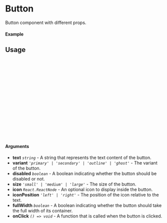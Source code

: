 
<Meta of={Button} title="Button" />

# Button

Button component with different props.

#### Example

<Canvas of={Button.Primary} />

## Usage

```ts
import { Button } from "sld-ui";

const Example = () => {
  return (
    <Button
      size="small"
      text="Button"
      onClick={() => console.log("Clicked")}
      variant="primary"
      icon={null}
      iconPosition="right"
      fullWidth={false}
    />
  );
};

export default Example;
```

#### Arguments

- **text** _`string`_ - A string that represents the text content of the button.
- **variant** _`'primary' | 'secondary' | 'outline' | 'ghost'`_ - The variant of
  the button.
- **disabled** _`boolean`_ - A boolean indicating whether the button should be
  disabled or not.
- **size** _`'small' | 'medium' | 'large'`_ - The size of the button.
- **icon** _`React.ReactNode`_ - An optional icon to display inside the button.
- **iconPosition** _`'left' | 'right'`_ - The position of the icon relative to
  the text.
- **fullWidth** _`boolean`_ - A boolean indicating whether the button should
  take the full width of its container.
- **onClick** _`() => void`_ - A function that is called when the button is
  clicked.
